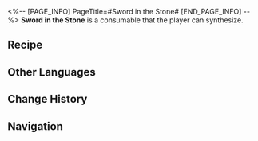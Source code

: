<%-- [PAGE_INFO]
PageTitle=#Sword in the Stone#
[END_PAGE_INFO] --%>
{{Consumable Infobox
|id          = 401029
|image       = Item Sword in the Stone.png{{subst:void|<!--$UPLOAD:<<SpriteOutput/ItemFigures/401029.png>-<Item Sword in the Stone.png>-<Consumable Icons>>-->}}
|type        = Attack Consumables
|rarity      = 2
|effect      = When used, increases ATK of all allies by 190 for the next battle.
|description = There's a legend in Little Gui's homeworld: Whoever pulls out the sword in the stone would be the great hero foretold in prophecies.<br />However, no one ever managed to pull it out, and few even tried &mdash; because that was a historical relic. You'd get jailed for damaging it.
|effectType  = 
|effectType2 = 
|effectType3 = 
|recipe      = {{cx|Source missing}}
|source1     = [[Omni-Synthesizer]]
|source2     = 
|source3     = 
}}
{{Description|''"I regret it so much right now... I was just feeling impulsive at that moment and wanted to show off to my friends. That's why I went to pull out the sword. I hope everyone can learn from my mistake..."''}}
'''Sword in the Stone''' is a consumable that the player can synthesize.

==Recipe==
{{Recipe
|type               = Synthesis
|group              = Consumable
|Flying Sword Model = 1
|Meteoric Alloy     = 1
|sort               = Flying Sword Model;Meteoric Alloy
}}

==Other Languages==
{{Other Languages
|en   = Sword in the Stone
|zhs  = 石中剑
|zht  = 石中劍
|ja   = 英雄の剣
|ko   = 돌에 박힌 검
|es   = Espada en la piedra
|fr   = Épée dans la pierre
|ru   = Меч в камне
|th   = Sword in the Stone
|vi   = Kiếm Trong Đá
|de   = Schwert im Stein
|id   = Sword in the Stone
|pt   = Espada na Pedra
}}

==Change History==
{{Change History|2.5}}

==Navigation==
{{Consumable Navbox}}